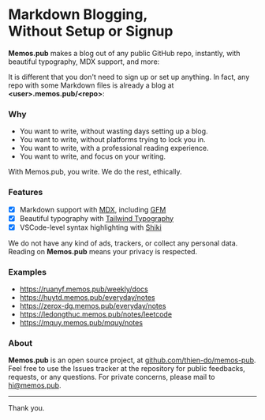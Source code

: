 
<h1>
	<span className="text-gray-500">Markdown Blogging,</span>
	<br />
	<span>Without Setup or Signup</span>
</h1>

**Memos.pub** makes a blog out of any public GitHub repo, instantly, with
beautiful typography, MDX support, and more:

<HomeTry />

It is different that you don't need to sign up or set up anything. In fact, any
repo with some Markdown files is already a blog at
**\<user\>.memos.pub/\<repo\>**:

<HomeGallery />

### Why

-   You want to write, without wasting days setting up a blog.
-   You want to write, without platforms trying to lock you in.
-   You want to write, with a professional reading experience.
-   You want to write, and focus on your writing.

With Memos.pub, you write. We do the rest, ethically.

### Features

-   [x] Markdown support with [MDX][mdx], including [GFM][gfm]
-   [x] Beautiful typography with [Tailwind Typography][ttypo]
-   [x] VSCode-level syntax highlighting with [Shiki](https://shiki.matsu.io)

We do not have any kind of ads, trackers, or collect any personal data. Reading
on **Memos.pub** means your privacy is respected.

[gfm]: https://github.github.com/gfm/
[shiki]: https://shiki.matsu.io
[mdx]: https://mdxjs.com
[ttypo]: https://tailwindcss-typography.vercel.app

### Examples

-   https://ruanyf.memos.pub/weekly/docs
-   https://huytd.memos.pub/everyday/notes
-   https://zerox-dg.memos.pub/everyday/notes
-   https://ledongthuc.memos.pub/notes/leetcode
-   https://mquy.memos.pub/mquy/notes

### About

**Memos.pub** is an open source project, at [github.com/thien-do/memos-pub][gh].
Feel free to use the Issues tracker at the repository for public feedbacks,
requests, or any questions. For private concerns, please mail to hi@memos.pub.

[gh]: http://github.com/thien-do/memos-pub

---

Thank you.
